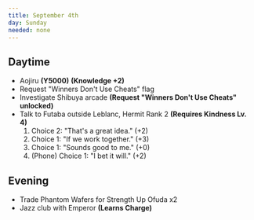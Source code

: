 ```yaml
---
title: September 4th
day: Sunday
needed: none
---
```


## Daytime
- Aojiru **(Y5000)** **(Knowledge +2)**
- Request "Winners Don't Use Cheats" flag
- Investigate Shibuya arcade **(Request "Winners Don't Use Cheats" unlocked)**
- Talk to Futaba outside Leblanc, Hermit Rank 2 **(Requires Kindness Lv. 4)**
    1. Choice 2: "That's a great idea." (+2)
    1. Choice 1: "If we work together." (+3)
    1. Choice 1: "Sounds good to me." (+0)
    1. (Phone) Choice 1: "I bet it will." (+2)

## Evening
- Trade Phantom Wafers for Strength Up Ofuda x2
- Jazz club with Emperor **(Learns Charge)**